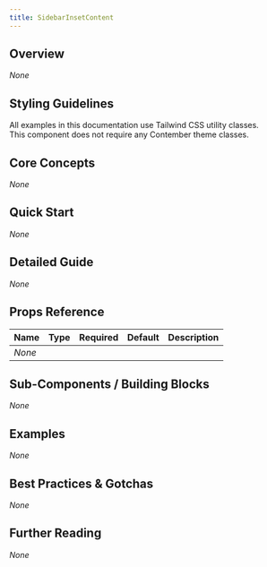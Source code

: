 ```yaml
---
title: SidebarInsetContent
---
```


<!-- Edited by human: false -->
<!-- Examples count: 0 -->
<!-- Source examples: 0 -->
<!-- Playground examples: 0 -->
<!-- External examples: 0 -->
<!-- Import examples: 0 -->

## Overview  
_None_

## Styling Guidelines  
All examples in this documentation use Tailwind CSS utility classes.  
This component does not require any Contember theme classes.

## Core Concepts  
_None_

## Quick Start  
_None_

## Detailed Guide  
_None_

## Props Reference  

| Name | Type | Required | Default | Description |
|------|------|----------|---------|-------------|
| _None_ |  |  |  |  |

## Sub-Components / Building Blocks  
_None_

## Examples  
_None_

## Best Practices & Gotchas  
_None_

## Further Reading  
_None_

<!-- End of Generated Documentation -->